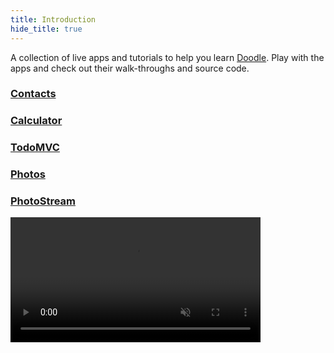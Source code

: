 ```yaml
---
title: Introduction
hide_title: true
---
```


A collection of live apps and tutorials to help you learn [Doodle](https://nacular.github.io/doodle). Play with the apps and check out their
walk-throughs and source code.

### [Contacts](contacts.mdx)

<DoodleCodeBlock functionName="contacts" height="700" />

### [Calculator](calculator.mdx)

<DoodleCodeBlock functionName="calculator" height="500" />

### [TodoMVC](todo.mdx)

<DoodleCodeBlock functionName="todo" height="700" />

### [Photos](photos.mdx)

<DoodleCodeBlock functionName="photos" height="500" />

### [PhotoStream](photostream.mdx)

<div style={{textAlign:'center', margin: '3em 0'}}>
    <video autoPlay loop muted playsInline width="400px">
      <source type="video/mp4" src="/doodle-tutorials/photo_stream_desktop.mov"/>
      <p>Your browser does not support the video element.</p>
    </video>
</div>